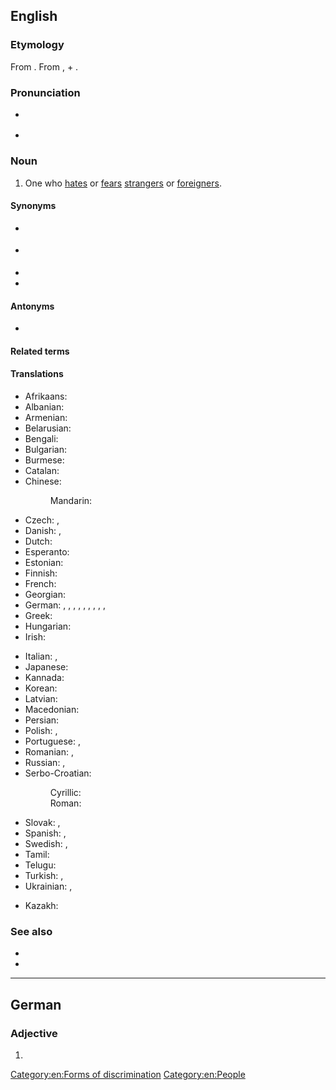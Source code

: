 {{also|xénophobe}}
==English==

===Etymology===
From {{confix|en|xeno|phobe}}. From {{uder|en|grc|ξένος||foreign, strange}}, + {{uder|en|grc|φόβος||fear}}.

===Pronunciation===
* {{a|US}} {{IPA|en|/ˈzɛ.nə.foʊb/|/ˈzi.nə.foʊb/}}
* {{a|RP}} {{IPA|en|/ˈzɛ.nə.fəʊb/}}

===Noun===
{{en-noun}}

# One who [[hate]]s or [[fear]]s [[stranger]]s or [[foreigner]]s.

====Synonyms====
* {{l|en|xenophobiac}} {{q|rare}}
* {{l|en|xenophobian}} {{q|rare}}
* {{l|en|xenophobic}}
* {{l|en|xenophobist}}

====Antonyms====
* {{l|en|xenophile}}

====Related terms====
{{rel4|en
|xenophobia
|xenophobic
|xenophobical
|xenophobically
}}

====Translations====
{{trans-top|one who fears or hates strangers or foreigners}}
* Afrikaans: {{t|af|vreemdelinge hater|m|f}}
* Albanian: {{t+|sq|ksenofob}}
* Armenian: {{t+|hy|այլատյաց}}
* Belarusian: {{t|be|ксенафобскія|m|f|n}}
* Bengali: {{t|bn|বিদেশাতঙ্কগ্রস্ত}}
* Bulgarian: {{t+|bg|ксенофоб}}
* Burmese: {{t|my|မုန်းတီးမိနျးမ}}
* Catalan: {{t|ca|xenofòb|m}}
* Chinese:
*: Mandarin: {{t+|cmn|排外|tr=páiwài|sc=Hani}}
* Czech: {{t|cs|xenofob|m}}, {{t|cs|xenofobka|f}}
* Danish: {{t|da|fremmedhader|c}}, {{t+|da|xenofob|c}}
* Dutch: {{t+|nl|xenofoob|m}}
* Esperanto: {{t|eo|ksenofobo}}
* Estonian: {{t|et|ksenofoob}}
* Finnish: {{t|fi|muukalaisvihaaja}}
* French: {{t+|fr|xénophobe|m|f}}
* Georgian: {{t|ka|ქსენოფობი}}
* German: {{t|de|Fremdenfeind|m}}, {{t|de|Fremdenfeindin|f}}, {{t|de|Fremdenhasser|m}}, {{t|de|Fremdenhasserin|f}}, {{t|de|Ausländerfeind|m}}, {{t|de|Ausländerfeindin|f}}, {{t|de|Ausländerhasser|m}}, {{t|de|Ausländerhasserin|f}}, {{t|de|Xenophober|m}}, {{t|de|Xenophobe|f}}
* Greek: {{t+|el|ξενόφοβος|m}}
* Hungarian: {{t+|hu|xenofób}}
* Irish: {{t|ga|seineafóbach|m}}
{{trans-mid}}
* Italian: {{t+|it|xenofobo|m}}, {{t|it|xenofoba|f}}
* Japanese: {{t|ja|ゼノフォーブ|tr=zenofōbu|sc=Jpan}}
* Kannada: {{t|kn|ಪರಕೀಯ ದ್ವೇಷಿ}}
* Korean: {{t|ko|외국 것을 싫어하는}}
* Latvian: {{t|lv|ksenofobs}}
* Macedonian: {{t|mk|ксенофоб|m}}
* Persian: {{t|fa|دشمن بیگانه|sc=fa-Arab}}
* Polish: {{t+|pl|ksenofob|m}}, {{t+|pl|ksenofobka|f}}
* Portuguese: {{t+|pt|xenófobo|m}}, {{t+|pt|xenófoba|f}}
* Romanian: {{t+|ro|xenofob|m}}, {{t+|ro|xenofobă|f}}
* Russian: {{t+|ru|ксенофо́б|m}}, {{t|ru|ксенофо́бка|f}}
* Serbo-Croatian:
*: Cyrillic: {{t|sh|непријатељски према странцима}}
*: Roman: {{t|sh|neprijateljski prema strancima}}
* Slovak: {{t|sk|xenofób|m}}, {{t|sk|xenofóbka|f}}
* Spanish: {{t+|es|xenófobo|m}}, {{t+|es|xenófoba|f}}
* Swedish: {{t+|sv|xenofob|c}}, {{t|sv|främlingshatare|c}}
* Tamil: {{t|ta|வெளிநாட்டவரை வெறுப்பவரும்}}
* Telugu: {{t|te|విదేశీ}}
* Turkish: {{t|tr|yabancı düşmanı}}, {{t|tr|yabancı sevmez}}
* Ukrainian: {{t|uk|ксенофо́б|m}}, {{t|uk|ксенофо́бка|f}}
{{trans-bottom}}

{{checktrans-top}}
* Kazakh: {{t-check|kk|ксенофобия}}
{{trans-mid}}
{{trans-bottom}}

===See also===
* {{l|en|bigot}}
* {{l|en|racist}}

[[Category:en:Forms of discrimination]]
[[Category:en:People]]

----

==German==

===Adjective===
{{head|de|adjective form}}

# {{de-adj form of|xenophob}}